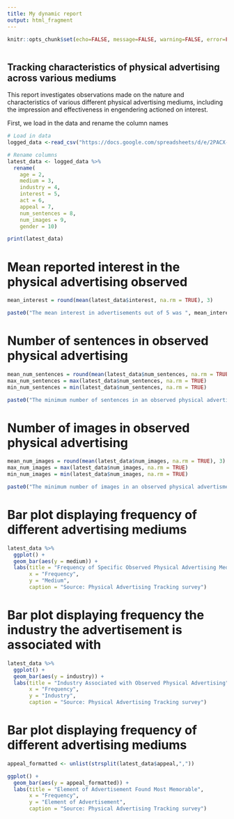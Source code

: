 ```yaml
---
title: My dynamic report
output: html_fragment
---
```


```r
knitr::opts_chunk$set(echo=FALSE, message=FALSE, warning=FALSE, error=FALSE)

```

```css

```

## Tracking characteristics of physical advertising across various mediums

This report investigates observations made on the nature and characteristics of 
various different physical advertising mediums, including the impression and effectiveness in engendering actioned on interest. 

First, we load in the data and rename the column names
```r
# Load in data
logged_data <-read_csv("https://docs.google.com/spreadsheets/d/e/2PACX-1vTAitmwfV7XPKgW1QcHW65PVqpqmJ_SsYAFvoj34tUaMNqk2mL3PgVSGG8KfQ85QM9164K_Iod9i-vM/pub?output=csv")

# Rename columns
latest_data <- logged_data %>% 
  rename(
    age = 2,
    medium = 3, 
    industry = 4,
    interest = 5,
    act = 6,
    appeal = 7,
    num_sentences = 8,
    num_images = 9,
    gender = 10)

print(latest_data)

```

# Mean reported interest in the physical advertising observed
```r
mean_interest = round(mean(latest_data$interest, na.rm = TRUE), 3)

paste0("The mean interest in advertisements out of 5 was ", mean_interest, ".")
```


# Number of sentences in observed physical advertising 
```r
mean_num_sentences = round(mean(latest_data$num_sentences, na.rm = TRUE), 3)
max_num_sentences = max(latest_data$num_sentences, na.rm = TRUE)
min_num_sentences = min(latest_data$num_sentences, na.rm = TRUE)

paste0("The minimum number of sentences in an observed physical advertisment was ", min_num_sentences, ". The maximum number of sentences was ", max_num_sentences,". The mean was ",  mean_num_sentences, ".")
```

# Number of images in observed physical advertising 
```r
mean_num_images = round(mean(latest_data$num_images, na.rm = TRUE), 3)
max_num_images = max(latest_data$num_images, na.rm = TRUE)
min_num_images = min(latest_data$num_images, na.rm = TRUE)

paste0("The minimum number of images in an observed physical advertisment was ", min_num_images, ". The maximum number of images was ", max_num_images,". The mean was ",  mean_num_images ,  ".")
```

# Bar plot displaying frequency of different advertising mediums
```r
latest_data %>%
  ggplot() +
  geom_bar(aes(y = medium)) +
  labs(title = "Frequency of Specific Observed Physical Advertising Mediums",
       x = "Frequency",
       y = "Medium",
       caption = "Source: Physical Advertising Tracking survey")


```

# Bar plot displaying frequency the industry the advertisement is associated with
```r
latest_data %>%
  ggplot() +
  geom_bar(aes(y = industry)) +
  labs(title = "Industry Associated with Observed Physical Advertising",
       x = "Frequency",
       y = "Industry",
       caption = "Source: Physical Advertising Tracking survey")


```

# Bar plot displaying frequency of different advertising mediums
```r

appeal_formatted <- unlist(strsplit(latest_data$appeal,","))

ggplot() +
  geom_bar(aes(y = appeal_formatted)) +
  labs(title = "Element of Advertisement Found Most Memorable",
       x = "Frequency",
       y = "Element of Advertisement",
       caption = "Source: Physical Advertising Tracking survey")



```
